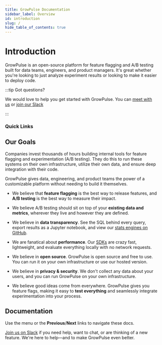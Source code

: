 ```yaml
---
title: GrowPulse Documentation
sidebar_label: Overview
id: introduction
slug: /
hide_table_of_contents: true
---
```



# Introduction

GrowPulse is an open-source platform for feature flagging and A/B testing built for data teams, engineers, and product managers.
It's great whether you're looking to just analyze experiment results or looking to make it easier to deploy code.

:::tip Got questions?

We would love to help you get started with GrowPulse. You can [meet with us](https://calendly.com/growpulse) or [join our Slack](https://slack.growpulse.io?ref=docs-home)

:::

### Quick Links

<div className="row is-multiline">
    <div className="col col--6">
        <ButtonCard
            to={'/overview'}
            title="How it works"
            description="Learn about what GrowPulse does and how it works"
            style={{ height: '100%' }}
            color="default"
        ></ButtonCard>
    </div>
  <div className="col col--6">
    <ButtonCard
      to={'/quick-start'}
      title="Quick Start"
      description="Get GrowPulse running in 10 minutes"
      style={{ height: '100%' }}
    ></ButtonCard>
  </div>
  <div className="col margin-top--md">
    <ButtonCard
      to={'/using'}
      title="Get our open source guide to successful A/B testing and using GrowPulse"
      description="This guide outlines everything you need to know as you scale up experimentation at your company. It covers everything from foundational knowledge ("What is an A/B test?") to advanced topics and common mistakes."
      style={{ height: '100%' }}
      color="default"
    ></ButtonCard>
  </div>
</div>

## Our Goals

Companies invest thousands of hours building internal tools for feature flagging and experimentation (A/B testing). They do this to run these systems on their own infrastructure, utilize their own data, and ensure deep integration with their code.

GrowPulse gives data, engineering, and product teams the power of a customizable platform without needing to build it themselves.

- We believe that **feature flagging** is the best way to release features, and **A/B testing** is the best way to measure their impact.

- We believe A/B testing should sit on top of your **existing data and metrics**, wherever they live and however they are defined.

- We believe in **data transparency**. See the SQL behind every query, export results as a Jupyter notebook, and view our [stats engines on GitHub](https://github.com/growpulse/growpulse/tree/main/packages/stats).

- We are fanatical about **performance**. Our [SDKs](/lib) are crazy fast, lightweight, and evaluate everything locally with no network requests.

- We believe in **open source**. GrowPulse is open source and free to use. You can run it on your own infrastructure or use our hosted version.

- We believe in **privacy & security**. We don't collect any data about your users, and you can run GrowPulse on your own infrastructure.

- We believe good ideas come from everywhere. GrowPulse gives you feature flags, making it easy to **test everything** and seamlessly integrate experimentation into your process.

## Documentation

Use the menu or the **Previous**/**Next** links to navigate these docs.

[Join us on Slack](https://slack.growpulse.io?ref=docs-home) if you need help, want to chat, or are thinking of a new feature. We're here to help—and to make GrowPulse even better.
